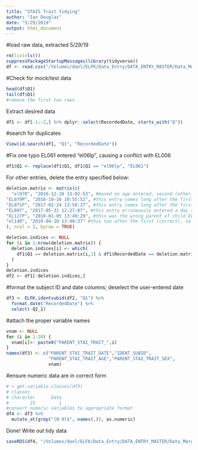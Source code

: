 ```yaml
---
title: "STAIS Trait tidying"
author: "Ian Douglas"
date: "5/29/2019"
output: html_document
---
```

#load raw data, extracted 5/29/19
```r
rm(list=ls())
suppressPackageStartupMessages(library(tidyverse))
df <- read.csv("/Volumes/danl/ELFK/Data_Entry/DATA_ENTRY_MASTER/Data_Merge/01 Raw/QUALTRICS/Parent/STAIS trait.csv", stringsAsFactors = FALSE)
```

#Check for mock/test data
```r
head(df$Q1)
tail(df$Q1)
#remove the first two rows
```
Extract desired data
```r
df1 <- df[-1:-2,] %>% dplyr::select(RecordedDate, starts_with("Q"))
```
#search for duplicates
```r
View(id.search(df1, "Q1", "RecordedDate"))
```
#Fix one typo
EL061 entered "el06lp", causing a conflict with EL006
```r
df1$Q1 <- replace(df1$Q1, df1$Q1 == "el06lp", "EL061")
```

For other entries, delete the entry specified below:
```r
deletion.matrix <- matrix(c(
  "el070", "2016-12-28 13:02:53", #based on age entered, second (other) entry is correct
"EL079P", "2016-10-16 10:55:52", #this entry comes long after the first (correct), delete
"EL071P", "2017-02-24 13:58:37", #this entry comes long after the first (correct), delete
"EL097", "2017-05-31 12:27:07", #this entry erroneously entered a day after the first
"EL127P", "2018-01-05 13:49:29", #this was the wrong parent of child EL127
"el140", "2018-04-10 13:40:37" #this too after the first (correct), so delete
), ncol = 2, byrow = TRUE)

deletion.indices <- NULL
for (i in 1:nrow(deletion.matrix)) {
  deletion.indices[i] <- which(
    df1$Q1 == deletion.matrix[i,1] & df1$RecordedDate == deletion.matrix[i,2]
  )
}
deletion.indices
df2 <- df1[-deletion.indices,]
```
#format the subject ID and date columns; deselect the user-entered date
```r
df3 <- ELFK.identsubid(df2, "Q1") %>% 
  format.date("RecordedDate") %>% 
  select(-Q2_1)
```
#attach the proper variable names
```r
vnam <- NULL
for (i in 1:20) {
  vnam[i]<- paste0("PARENT_STAI_TRAIT_",i)
}
names(df3) <- c("PARENT_STAI_TRAIT_DATE","IDENT_SUBID", 
                "PARENT_STAI_TRAIT_AGE","PARENT_STAI_TRAIT_SEX",
                vnam)
```
#ensure numeric data are in correct form
```r
# > get.variable.classes(df3)
# classes
# character      Date 
#        23         1 
#convert numeric variables to appropriate format
df4 <- df3 %>%
  mutate_at(grep("[0-9]$", names(.)), as.numeric)
```
Done!
Write out tidy data
```r
saveRDS(df4, "/Volumes/danl/ELFK/Data_Entry/DATA_ENTRY_MASTER/Data_Merge/02 Tidied/QUALTRICS/Parent/R/STAI_trait_tidy.rds")
```



